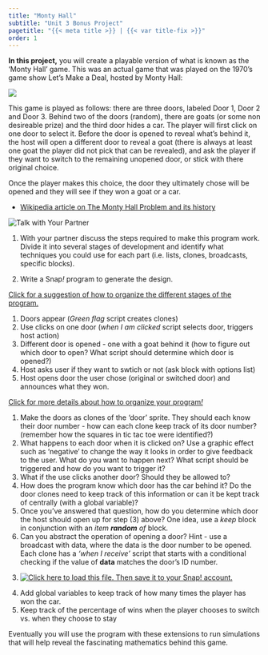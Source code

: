 ```yaml
---
title: "Monty Hall"
subtitle: "Unit 3 Bonus Project"
pagetitle: "{{< meta title >}} | {{< var title-fix >}}"
order: 1
---
```



:::::: learn
**In this project,** you will create a playable version of what is known as the 'Monty Hall' game. This was an 
actual game that was played on the 1970's game show Let's Make a Deal, hosted by Monty Hall:<br />

![](monty.jpeg)
::::::


This game is played as follows: there are three doors, labeled Door 1, Door 2 and Door 3. Behind two of the doors (random), there are goats (or some non desireable prize) and the third door hides a car. The player will first click 
on one door to select it. Before the door is opened to reveal what's behind it, the host will open a different door to reveal a goat (there is always at least one goat the player did not pick that can be revealed), and ask the player if they want to switch to the remaining unopened door, or stick with there original choice. 

Once the player makes this choice, the door they ultimately chose will be opened and they will see if they won a goat or a car. 

- [Wikipedia article on The Monty Hall Problem and its history](https://en.wikipedia.org/wiki/Monty_Hall_problem#:~:text=An%20intuitive%20explanation%20is%20that,the%20contestant%20will%20not%20win)

:::::: forYouToDo
<img src="/img/icons/talk-with-your-partner.png" title="Talk with Your Partner" alt="Talk with Your Partner" class="float-end"/>

(@) With your partner discuss the steps required to make this program work. Divide it into several stages of development and identify what techniques you could use for each part (i.e. lists, clones, broadcasts, specific blocks).

(@) Write a Snap<em>!</em> program to generate the design.

:::::  endnote
<a href="#hint-coordinates" data-bs-toggle="collapse" title="Click for a hint about one way to organize the project.">Click
for a suggestion of how to organize the different stages of the program.</a>

:::: {#hint-coordinates .collapse}

1. Doors appear (<i>Green flag</i> script creates clones)
2. Use clicks on one door (<i>when I am clicked</i> script selects door, triggers host action)
3. Different door is opened - one with a goat behind it (how to figure out which door to open? What script should determine which door is opened?)
4. Host asks user if they want to swtich or not (ask block with options list)
5. Host opens door the user chose (original or switched door) and announces what they won.


<a href="#second-hint" data-bs-toggle="collapse" title="Click for more details about how to organize your program">Click for more details about how to organize your program<em>!</em></a>

::: {#second-hint .collapse}

1. Make the doors as clones of the 'door' sprite. They should each know their door number - how can each clone keep track of its door number? (remember how the squares in tic tac toe were identified?)
2. What happens to each door when it is clicked on? Use a graphic effect such as 'negative' to change the way it looks in order to give feedback to the user. What do you want to happen next? What script should be triggered and how do you want to trigger it?
3. What if the use clicks another door? Should they be allowed to?
4. How does the program know which door has the car behind it? Do the door clones need to keep track of this information or can it be kept track of centrally (with a global variable)?
5. Once you've answered that question, how do you determine which door the host should open up for step (3) above? One idea, use a <i>keep</i> block in conjunction with an <i>item <b>random</b> of </i> block.
6. Can you abstract the operation of opening a door? Hint - use a broadcast with data, where the data is the door number to be opened. Each clone has a <i>'when I receive'</i> script that starts with a conditional checking if the value of <b>data</b> matches the door's ID number.

:::

::::

:::::

(@) <a class="run" href="https://snap.berkeley.edu/snap/snap.html#present:Username=chief%20o'keefe&ProjectName=monty%20hall%20starter%20code" target="_blank"><img src="/img/icons/load-save.png" title="Click here to load this file. Then save it to your Snap! account." alt="Click here to load this file. Then save it to your Snap! account." class="inline"/></a>

::::::

:::::: ifTime
(@) Add global variables to keep track of how many times the player has won the car.
(@) Keep track of the percentage of wins when the player chooses to switch vs. when they choose to stay

::: endnote
Eventually you will use the program with these extensions to run simulations that will help reveal the fascinating mathematics behind this game.
:::

::::::
